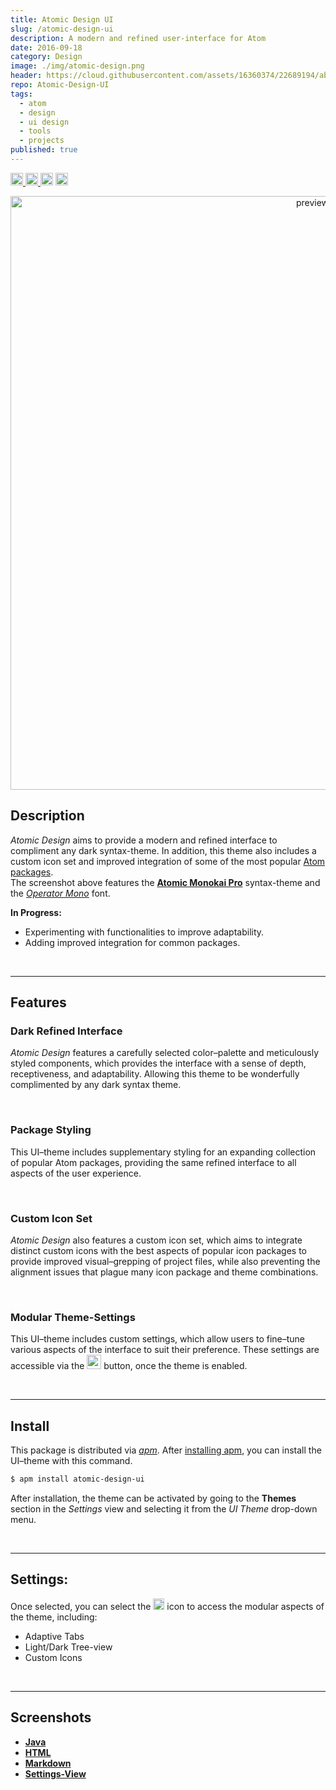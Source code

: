 ```yaml
---
title: Atomic Design UI
slug: /atomic-design-ui
description: A modern and refined user-interface for Atom
date: 2016-09-18
category: Design
image: ./img/atomic-design.png
header: https://cloud.githubusercontent.com/assets/16360374/22689194/ab4e61f4-ece4-11e6-8732-b613ffaeb2e7.png
repo: Atomic-Design-UI
tags:
  - atom
  - design
  - ui design
  - tools
  - projects
published: true
---
```


<p class="badges">
	<a href="https://atom.io/themes/atomic-design-ui">
		<img src="https://img.shields.io/apm/v/atomic-design-ui.svg?" height="20" alt="version" title="Version"/>
	</a>
	<a href="https://opensource.org/licenses/MIT">
		<img src="https://img.shields.io/apm/l/atomic-design-ui.svg?" height="20" alt="license" title="License"/>
	</a>
    <img src="https://img.shields.io/apm/dm/atomic-design-ui.svg?maxAge=2592000?" height="20" alt="downloads" title="Downloads"/>
	<a href="https://atom.io/themes/atomic-design-ui">
		<img src="https://badges.frapsoft.com/os/v1/open-source.svg?v=103" height="20" alt="open source" title="Open Source"/>
	</a>
</p>

<p align="center">
  <img src="https://user-images.githubusercontent.com/16360374/59972362-78e27d00-9542-11e9-8a51-2bf0ce345661.png" alt="preview" title="Preview" width="950"/>
</p>  

## Description  

*Atomic Design* aims to provide a modern and refined interface to compliment any dark syntax-theme.<!--, featuring modifications that focus on improving the effeciency and clarity of the interface. Designed with an emphasis on clarity and efficiency, . --> In addition, this theme also includes a custom icon set and improved integration of some of the most popular [Atom packages].  
The screenshot above features the **[Atomic Monokai Pro]** syntax-theme and the *[Operator Mono]* font.

**In Progress:**
  * Experimenting with functionalities to improve adaptability.
  * Adding improved integration for common packages.

<br/>

___________________________

## Features  

### Dark Refined Interface  
*Atomic Design* features a carefully selected color&ndash;palette and meticulously styled components, which provides the interface with a sense of depth, receptiveness, and adaptability. Allowing this theme to be wonderfully complimented by any dark syntax theme.  

<br/>

### Package Styling  
This UI&ndash;theme includes supplementary styling for an expanding collection of popular Atom packages, providing the same refined interface to all aspects of the user experience.  

<br/>

### Custom Icon Set  
*Atomic Design* also features a custom icon set, which aims to integrate distinct custom icons with the best aspects of popular icon packages to provide improved visual&ndash;grepping of project files, while also preventing the alignment issues that plague many icon package and theme combinations.  

<br/>

### Modular Theme-Settings  
This UI&ndash;theme includes custom settings, which allow users to fine&ndash;tune various aspects of the interface to suit their preference. These settings are accessible via the <img src="https://cloud.githubusercontent.com/assets/16360374/22728369/572ca3fc-ed92-11e6-8f35-5f1da6078b4f.png" class="inline" height="23" alt="settings"/> button, once the theme is enabled.  

<br/>

___________________________

## Install  
This package is distributed via *[apm]*. After [installing apm], you can install the UI&ndash;theme with this command.

```bash
$ apm install atomic-design-ui
```

After installation, the theme can be activated by going to the **Themes** section in the *Settings* view and selecting it from the *UI Theme* drop-down menu.

<br/>

___________________________

## Settings:
Once selected, you can select the  <img src="https://cloud.githubusercontent.com/assets/16360374/21959455/1719f490-da7d-11e6-9137-65089a686d52.png" class="inline" height="18" alt="settings" Title="Settings" />  icon to access the modular aspects of the theme, including: 
  * Adaptive Tabs
  * Light/Dark Tree-view
  * Custom Icons

<br/>

___________________________

## Screenshots

  * **[Java]**
  * **[HTML]**
  * **[Markdown]**
  * **[Settings-View]**

<br/>



[Atom Dark UI]: https://github.com/atom/atom-dark-ui
[Atomic Monokai Pro]: https://atom.io/themes/atomic-monokai-pro-syntax
[Atom packages]: https://atom.io/packages
[packages]: https://github.com/tterb/atomic-delight-ui/wiki/packages
[syntax-theme]: https://github.com/tterb/atom-delight-syntax
[Operator Mono]: https://www.typography.com/fonts/operator/styles/

[apm]: https://atom.io/themes
[installing apm]: https://github.com/atom/apm#installing

[Java]: https://cloud.githubusercontent.com/assets/16360374/18231369/234c6126-726d-11e6-8858-d9ed8df8e7e3.png
[HTML]: https://cloud.githubusercontent.com/assets/16360374/18231558/6cba7498-7271-11e6-9575-d4448e5910d5.png
[Markdown]: https://cloud.githubusercontent.com/assets/16360374/18231352/9642c068-726c-11e6-857a-7e3d76293f88.png
[Settings-View]: https://cloud.githubusercontent.com/assets/16360374/18231373/3048eb88-726d-11e6-9ae8-a87e24c11f67.png
